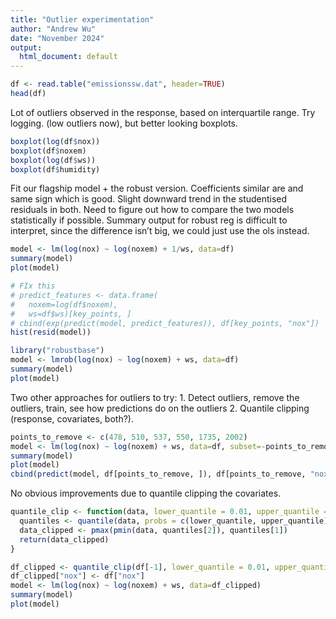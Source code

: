 ```yaml
---
title: "Outlier experimentation"
author: "Andrew Wu"
date: "November 2024"
output:
  html_document: default
---
```


```r
df <- read.table("emissionssw.dat", header=TRUE)
head(df)
```

Lot of outliers observed in the response, based on interquartile range. Try logging. (low outliers now), but better looking boxplots.
```r
boxplot(log(df$nox))
boxplot(df$noxem)
boxplot(log(df$ws))
boxplot(df$humidity)
```

Fit our flagship model + the robust version. Coefficients similar are and same sign which is good. Slight downward trend
in the studentised residuals in both. Need to figure out how to compare the two models statistically if possible. Summary output for robust reg is difficult to interpret, since the difference isn't big, we could just use the ols instead.
```r
model <- lm(log(nox) ~ log(noxem) + 1/ws, data=df)
summary(model)
plot(model)

# FIx this
# predict_features <- data.frame(
#   noxem=log(df$noxem), 
#   ws=df$ws)[key_points, ]
# cbind(exp(predict(model, predict_features)), df[key_points, "nox"])
hist(resid(model))
```

```r
library("robustbase")
model <- lmrob(log(nox) ~ log(noxem) + ws, data=df)
summary(model)
plot(model)
```

Two other approaches for outliers to try:
1. Detect outliers, remove the outliers, train, see how predictions do on the outliers
2. Quantile clipping (response, covariates, both?).

```r
points_to_remove <- c(478, 510, 537, 550, 1735, 2002)
model <- lm(log(nox) ~ log(noxem) + ws, data=df, subset=-points_to_remove)
summary(model)
plot(model)
cbind(predict(model, df[points_to_remove, ]), df[points_to_remove, "nox"])
```

No obvious improvements due to quantile clipping the covariates.
```r
quantile_clip <- function(data, lower_quantile = 0.01, upper_quantile = 0.99) {
  quantiles <- quantile(data, probs = c(lower_quantile, upper_quantile), na.rm = TRUE)
  data_clipped <- pmax(pmin(data, quantiles[2]), quantiles[1])
  return(data_clipped)
}

df_clipped <- quantile_clip(df[-1], lower_quantile = 0.01, upper_quantile = 0.99)
df_clipped["nox"] <- df["nox"]
model <- lm(log(nox) ~ log(noxem) + ws, data=df_clipped)
summary(model)
plot(model)
```

